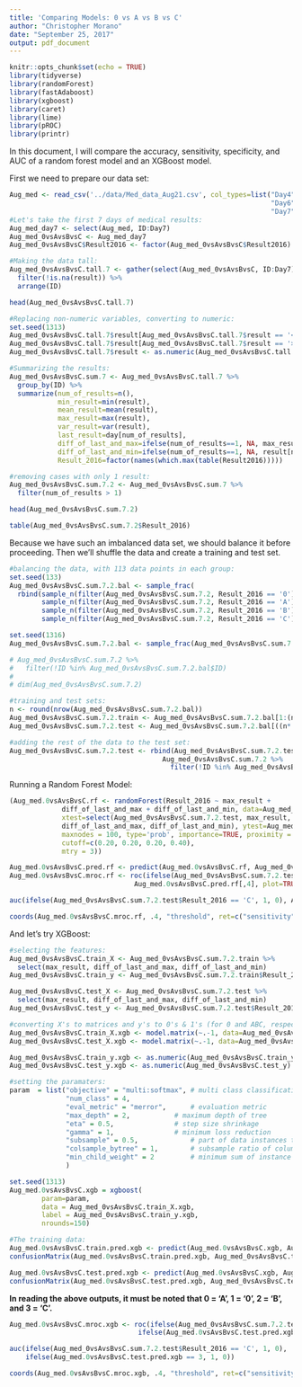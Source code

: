 ```yaml
---
title: 'Comparing Models: 0 vs A vs B vs C'
author: "Christopher Morano"
date: "September 25, 2017"
output: pdf_document
---
```


```r
knitr::opts_chunk$set(echo = TRUE)
library(tidyverse)
library(randomForest)
library(fastAdaboost)
library(xgboost)
library(caret)
library(lime)
library(pROC)
library(printr)
```

In this document, I will compare the accuracy, sensitivity, specificity, and AUC of a random forest model and an XGBoost model.  

First we need to prepare our data set:

```r
Aug_med <- read_csv('../data/Med_data_Aug21.csv', col_types=list("Day4"=col_character(), 
                                                                 "Day6"=col_character(),
                                                                 "Day7"=col_character()))
#Let's take the first 7 days of medical results:
Aug_med_day7 <- select(Aug_med, ID:Day7)
Aug_med_0vsAvsBvsC <- Aug_med_day7
Aug_med_0vsAvsBvsC$Result2016 <- factor(Aug_med_0vsAvsBvsC$Result2016)

#Making the data tall:
Aug_med_0vsAvsBvsC.tall.7 <- gather(select(Aug_med_0vsAvsBvsC, ID:Day7), day, result, Day1:Day7) %>% 
  filter(!is.na(result)) %>% 
  arrange(ID)

head(Aug_med_0vsAvsBvsC.tall.7)
```

```r
#Replacing non-numeric variables, converting to numeric:
set.seed(1313)
Aug_med_0vsAvsBvsC.tall.7$result[Aug_med_0vsAvsBvsC.tall.7$result == '<10'] <- round(runif(12, 1, 9))
Aug_med_0vsAvsBvsC.tall.7$result[Aug_med_0vsAvsBvsC.tall.7$result == '>30000'] <- '30001'
Aug_med_0vsAvsBvsC.tall.7$result <- as.numeric(Aug_med_0vsAvsBvsC.tall.7$result)

#Summarizing the results:
Aug_med_0vsAvsBvsC.sum.7 <- Aug_med_0vsAvsBvsC.tall.7 %>% 
  group_by(ID) %>% 
  summarize(num_of_results=n(),
            min_result=min(result),
            mean_result=mean(result),
            max_result=max(result),
            var_result=var(result),
            last_result=day[num_of_results],
            diff_of_last_and_max=ifelse(num_of_results==1, NA, max_result-result[num_of_results]),
            diff_of_last_and_min=ifelse(num_of_results==1, NA, result[num_of_results]-min_result),
            Result_2016=factor(names(which.max(table(Result2016)))))

#removing cases with only 1 result:
Aug_med_0vsAvsBvsC.sum.7.2 <- Aug_med_0vsAvsBvsC.sum.7 %>% 
  filter(num_of_results > 1)

head(Aug_med_0vsAvsBvsC.sum.7.2)
```

```r
table(Aug_med_0vsAvsBvsC.sum.7.2$Result_2016)
```

Because we have such an imbalanced data set, we should balance it before proceeding.  Then we'll shuffle the data and create a training and test set.  

```r
#balancing the data, with 113 data points in each group:
set.seed(133)
Aug_med_0vsAvsBvsC.sum.7.2.bal <- sample_frac(
  rbind(sample_n(filter(Aug_med_0vsAvsBvsC.sum.7.2, Result_2016 == '0'), 113),
        sample_n(filter(Aug_med_0vsAvsBvsC.sum.7.2, Result_2016 == 'A'), 113),
        sample_n(filter(Aug_med_0vsAvsBvsC.sum.7.2, Result_2016 == 'B'), 113),
        sample_n(filter(Aug_med_0vsAvsBvsC.sum.7.2, Result_2016 == 'C'), 113)))

set.seed(1316)
Aug_med_0vsAvsBvsC.sum.7.2.bal <- sample_frac(Aug_med_0vsAvsBvsC.sum.7.2.bal)  #339 rows

# Aug_med_0vsAvsBvsC.sum.7.2 %>% 
#   filter(!ID %in% Aug_med_0vsAvsBvsC.sum.7.2.bal$ID)
# 
# dim(Aug_med_0vsAvsBvsC.sum.7.2)

#training and test sets:
n <- round(nrow(Aug_med_0vsAvsBvsC.sum.7.2.bal))
Aug_med_0vsAvsBvsC.sum.7.2.train <- Aug_med_0vsAvsBvsC.sum.7.2.bal[1:(n*.75),]
Aug_med_0vsAvsBvsC.sum.7.2.test <- Aug_med_0vsAvsBvsC.sum.7.2.bal[((n*.75)+1):n,]

#adding the rest of the data to the test set:
Aug_med_0vsAvsBvsC.sum.7.2.test <- rbind(Aug_med_0vsAvsBvsC.sum.7.2.test,
                                      Aug_med_0vsAvsBvsC.sum.7.2 %>% 
                                        filter(!ID %in% Aug_med_0vsAvsBvsC.sum.7.2.bal$ID))

```

Running a Random Forest Model:

```r
(Aug_med.0vsAvsBvsC.rf <- randomForest(Result_2016 ~ max_result +
             diff_of_last_and_max + diff_of_last_and_min, data=Aug_med_0vsAvsBvsC.sum.7.2.train,
             xtest=select(Aug_med_0vsAvsBvsC.sum.7.2.test, max_result,
             diff_of_last_and_max, diff_of_last_and_min), ytest=Aug_med_0vsAvsBvsC.sum.7.2.test$Result_2016,
             maxnodes = 100, type='prob', importance=TRUE, proximity = TRUE, keep.forest=TRUE,
             cutoff=c(0.20, 0.20, 0.20, 0.40), 
             mtry = 3))
```

```r
Aug_med.0vsAvsBvsC.pred.rf <- predict(Aug_med.0vsAvsBvsC.rf, Aug_med_0vsAvsBvsC.sum.7.2.test, type='prob')
Aug_med.0vsAvsBvsC.mroc.rf <- roc(ifelse(Aug_med_0vsAvsBvsC.sum.7.2.test$Result_2016 == 'C', 1, 0), 
                               Aug_med.0vsAvsBvsC.pred.rf[,4], plot=TRUE)
```

```r
auc(ifelse(Aug_med_0vsAvsBvsC.sum.7.2.test$Result_2016 == 'C', 1, 0), Aug_med.0vsAvsBvsC.pred.rf[,4])
```

```r
coords(Aug_med.0vsAvsBvsC.mroc.rf, .4, "threshold", ret=c("sensitivity","specificity","ppv","npv"))
```

And let's try XGBoost:

```r
#selecting the features:
Aug_med_0vsAvsBvsC.train_X <- Aug_med_0vsAvsBvsC.sum.7.2.train %>% 
  select(max_result, diff_of_last_and_max, diff_of_last_and_min)
Aug_med_0vsAvsBvsC.train_y <- Aug_med_0vsAvsBvsC.sum.7.2.train$Result_2016

Aug_med_0vsAvsBvsC.test_X <- Aug_med_0vsAvsBvsC.sum.7.2.test %>% 
  select(max_result, diff_of_last_and_max, diff_of_last_and_min)
Aug_med_0vsAvsBvsC.test_y <- Aug_med_0vsAvsBvsC.sum.7.2.test$Result_2016

#converting X's to matrices and y's to 0's & 1's (for 0 and ABC, respectively):
Aug_med_0vsAvsBvsC.train_X.xgb <- model.matrix(~.-1, data=Aug_med_0vsAvsBvsC.train_X)
Aug_med_0vsAvsBvsC.test_X.xgb <- model.matrix(~.-1, data=Aug_med_0vsAvsBvsC.test_X)

Aug_med_0vsAvsBvsC.train_y.xgb <- as.numeric(Aug_med_0vsAvsBvsC.train_y) -1
Aug_med_0vsAvsBvsC.test_y.xgb <- as.numeric(Aug_med_0vsAvsBvsC.test_y) -1
```

```r
#setting the paramaters:
param  = list("objective" = "multi:softmax", # multi class classification
              "num_class" = 4,
              "eval_metric" = "merror",  	 # evaluation metric 
              "max_depth" = 2,    		 # maximum depth of tree 
              "eta" = 0.5,    			 # step size shrinkage 
              "gamma" = 1,    			 # minimum loss reduction 
              "subsample" = 0.5,    		 # part of data instances to grow tree 
              "colsample_bytree" = 1, 		 # subsample ratio of columns when constructing each tree 
              "min_child_weight" = 2  		 # minimum sum of instance weight needed in a child 
              )
```

```r
set.seed(1313)
Aug_med.0vsAvsBvsC.xgb = xgboost(
		param=param,
		data = Aug_med_0vsAvsBvsC.train_X.xgb,
		label = Aug_med_0vsAvsBvsC.train_y.xgb,
		nrounds=150)

#The training data:
Aug_med.0vsAvsBvsC.train.pred.xgb <- predict(Aug_med.0vsAvsBvsC.xgb, Aug_med_0vsAvsBvsC.train_X.xgb)
confusionMatrix(Aug_med.0vsAvsBvsC.train.pred.xgb, Aug_med_0vsAvsBvsC.train_y.xgb)
```

```r
Aug_med.0vsAvsBvsC.test.pred.xgb <- predict(Aug_med.0vsAvsBvsC.xgb, Aug_med_0vsAvsBvsC.test_X.xgb)
confusionMatrix(Aug_med.0vsAvsBvsC.test.pred.xgb, Aug_med_0vsAvsBvsC.test_y.xgb)
```

**In reading the above outputs, it must be noted that 0 = 'A', 1 = '0', 2 = 'B', and 3 = 'C'.**

```r
Aug_med.0vsAvsBvsC.mroc.xgb <- roc(ifelse(Aug_med_0vsAvsBvsC.sum.7.2.test$Result_2016 == 'C', 1, 0),
                                ifelse(Aug_med.0vsAvsBvsC.test.pred.xgb == 3, 1, 0), plot=TRUE)
```

```r
auc(ifelse(Aug_med_0vsAvsBvsC.sum.7.2.test$Result_2016 == 'C', 1, 0),
    ifelse(Aug_med.0vsAvsBvsC.test.pred.xgb == 3, 1, 0))
```

```r
coords(Aug_med.0vsAvsBvsC.mroc.xgb, .4, "threshold", ret=c("sensitivity","specificity","ppv","npv"))
```
